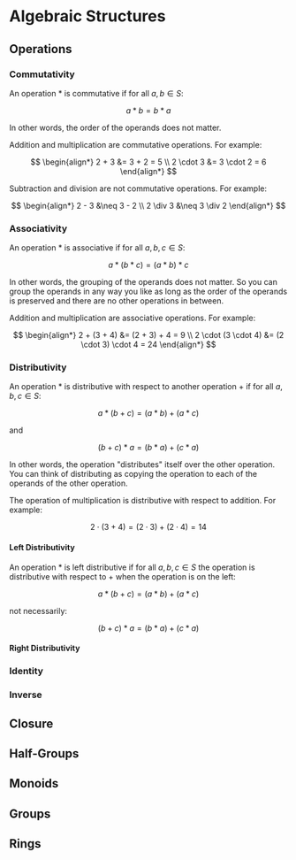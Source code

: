
# Algebraic Structures

## Operations

### Commutativity

An operation $*$ is commutative if for all $a, b \in S$:

$$
a * b = b * a
$$

In other words, the order of the operands does not matter.

<Callout type="example">
Addition and multiplication are commutative operations. For example:

$$
\begin{align*}
2 + 3 &= 3 + 2 = 5 \\
2 \cdot 3 &= 3 \cdot 2 = 6
\end{align*}
$$

Subtraction and division are not commutative operations. For example:

$$
\begin{align*}
2 - 3 &\neq 3 - 2 \\
2 \div 3 &\neq 3 \div 2
\end{align*}
$$
</Callout>

### Associativity

An operation $*$ is associative if for all $a, b, c \in S$:

$$
a * (b * c) = (a * b) * c
$$

In other words, the grouping of the operands does not matter. So you can group the operands in any way you like
as long as the order of the operands is preserved and there are no other operations in between.

<Callout type="example">
Addition and multiplication are associative operations. For example:

$$
\begin{align*}
2 + (3 + 4) &= (2 + 3) + 4 = 9 \\
2 \cdot (3 \cdot 4) &= (2 \cdot 3) \cdot 4 = 24
\end{align*}
$$

### Distributivity

An operation $*$ is distributive with respect to another operation $+$ if for all $a, b, c \in S$:

$$
a * (b + c) = (a * b) + (a * c) 
$$

and

$$
(b + c) * a = (b * a) + (c * a)
$$

In other words, the operation "distributes" itself over the other operation. You can think of 
distributing as copying the operation to each of the operands of the other operation.

<Callout type="example">
The operation of multiplication is distributive with respect to addition. For example:

$$
2 \cdot (3 + 4) = (2 \cdot 3) + (2 \cdot 4) = 14
$$
</Callout>

#### Left Distributivity

An operation $*$ is left distributive if for all $a, b, c \in S$ the operation is distributive with respect to $+$ 
when the operation is on the left:

$$
a * (b + c) = (a * b) + (a * c)
$$

not necessarily:

$$
(b + c) * a = (b * a) + (c * a)
$$

#### Right Distributivity

### Identity

### Inverse

## Closure

## Half-Groups

## Monoids

## Groups

## Rings

